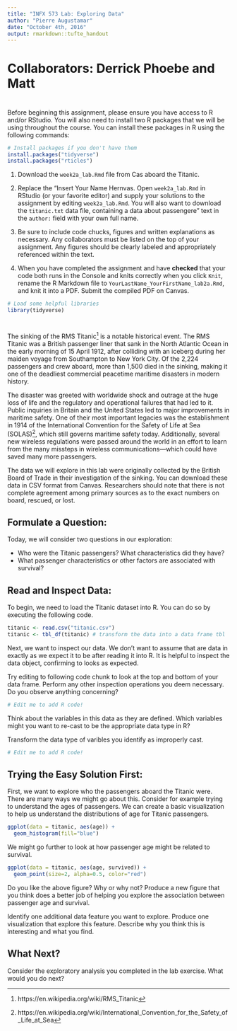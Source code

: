 ```yaml
---
title: "INFX 573 Lab: Exploring Data"
author: "Pierre Augustamar"
date: "October 4th, 2016"
output: rmarkdown::tufte_handout
---
```


# Collaborators: Derrick Phoebe and Matt

# \textbf{Instructions:}

Before beginning this assignment, please ensure you have access to R and/or RStudio. You will also need to install two R packages that we will be using throughout the course.
\marginnote{\textcolor{blue}{Hint: If you encounter any errors, you might need to install other dependences, including `Rcpp` and `tibble`.}} You can install these packages in R using the following commands:

```r
# Install packages if you don't have them
install.packages("tidyverse")
install.packages("rticles")
```

1. Download the `week2a_lab.Rmd` file from Cas aboard the Titanic.

2. Replace the "Insert Your Name Hernvas. Open `week2a_lab.Rmd` in RStudio (or your favorite editor) and supply your solutions to the assignment by editing `week2a_lab.Rmd`.  You will also want to download the `titanic.txt` data file, containing a data about passengere" text in the `author:` field with your own full name.

3. Be sure to include code chucks, figures and written explanations as necessary. Any collaborators must be listed on the top of your assignment. Any figures should be clearly labeled and appropriately referenced within the text. 

5. When you have completed the assignment and have **checked** that your code both runs in the Console and knits correctly when you click `Knit`, rename the R Markdown file to `YourLastName_YourFirstName_lab2a.Rmd`, and knit it into a PDF. Submit the compiled PDF on Canvas.

```r
# Load some helpful libraries
library(tidyverse)
```

# \textbf{Exploring Data:}

The sinking of the RMS Titanic[^titanic_ref] is a notable historical event. The RMS Titanic was a British passenger liner that sank in the North Atlantic Ocean in the early morning of 15 April 1912, after colliding with an iceberg during her maiden voyage from Southampton to New York City. Of the 2,224 passengers and crew aboard, more than 1,500 died in the sinking, making it one of the deadliest commercial peacetime maritime disasters in modern history.

The disaster was greeted with worldwide shock and outrage at the huge loss of life and the regulatory and operational failures that had led to it. Public inquiries in Britain and the United States led to major improvements in maritime safety. One of their most important legacies was the establishment in 1914 of the International Convention for the Safety of Life at Sea (SOLAS)[^solas], which still governs maritime safety today. Additionally, several new wireless regulations were passed around the world in an effort to learn from the many missteps in wireless communications—which could have saved many more passengers.

The data we will explore in this lab were originally collected by the British Board of Trade in their investigation of the sinking. You can download these data in CSV format from Canvas. Researchers should note that there is not complete agreement among primary sources as to the exact numbers on board, rescued, or lost.

## Formulate a Question:

Today, we will consider two questions in our exploration:

- Who were the Titanic passengers? What characteristics did they have?
- What passenger characteristics or other factors are associated with survival?

## Read and Inspect Data:

To begin, we need to load the Titanic dataset into R. You can do so by executing the following code.

\marginnote{\textcolor{red}{Note: We will learn more about data frame tbl next week. For now, consider it a data frame with tidy printing.}}

```r
titanic <- read.csv("titanic.csv")
titanic <- tbl_df(titanic) # transform the data into a data frame tbl
```

Next, we want to inspect our data. We don't want to assume that are data in exactly as we expect it to be after reading it into R. It is helpful to inspect the data object, confirming to looks as expected. 

\marginnote{\textcolor{blue}{
Hint: Some helpful functions for inspecting data are: \texttt{head(), tail(), str(), nrow(), ncol(), table()}}
}

Try editing to following code chunk to look at the top and bottom of your data frame. Perform any other inspection operations you deem necessary. Do you observe anything concerning?

```r
# Edit me to add R code!
```

\marginnote{\textcolor{red}{Note: Remember to describe your results! You should write a reponse to accompany your analysis that comments on what you find.}}

Think about the variables in this data as they are defined. Which variables might you want to re-cast to be the appropriate data type in R?

\marginnote{\textcolor{blue}{
Hint: Consider how variables are measured and how that matches available data types in R.}}

Transform the data type of varibles you identify as improperly cast.

```r
# Edit me to add R code!
```

## Trying the Easy Solution First:

First, we want to explore who the passengers aboard the Titanic were. There are many ways we might go about this. Consider for example trying to understand the ages of passengers. We can create a basic visualization to help us understand the distributions of age for Titanic passengers.

```r
ggplot(data = titanic, aes(age)) + 
  geom_histogram(fill="blue")
```

We might go further to look at how passenger age might be related to survival.

```r
ggplot(data = titanic, aes(age, survived)) + 
  geom_point(size=2, alpha=0.5, color="red")
```

\marginnote{\textcolor{red}{Note: You need to add a written response here!}}

Do you like the above figure? Why or why not? Produce a new figure that you think does a better job of helping you explore the association between passenger age and survival.

\marginnote{\textcolor{red}{Note: Don't forget to describe what you find!}}

Identify one additional data feature you want to explore. Produce one visualization that explore this feature. Describe why you think this is interesting and what you find.

## What Next?

\marginnote{\textcolor{red}{Note: You need to add a written response here!}}

Consider the exploratory analysis you completed in the lab exercise. What would you do next?

[^titanic_ref]: https://en.wikipedia.org/wiki/RMS_Titanic
[^solas]: https://en.wikipedia.org/wiki/International_Convention_for_the_Safety_of_Life_at_Sea








